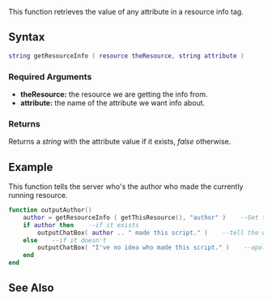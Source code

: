  
{{server function}}
This function retrieves the value of any attribute in a resource info tag.

==Syntax== 
<syntaxhighlight lang="lua">
string getResourceInfo ( resource theResource, string attribute ) 
</syntaxhighlight> 
{{OOP||[[/resource.md|resource]]:getInfo}}
===Required Arguments=== 
*'''theResource:''' the resource we are getting the info from.
*'''attribute:''' the name of the attribute we want info about.

===Returns===
Returns a ''string'' with the attribute value if it exists, ''false'' otherwise.

==Example==
This function tells the server who's the author who made the currently running resource.
<syntaxhighlight lang="lua">
function outputAuthor()
    author = getResourceInfo ( getThisResource(), "author" )    --Get the authors name
    if author then    --if it exists
        outputChatBox( author .. " made this script." )    --tell the world his name
    else    --if it doesn't
        outputChatBox( "I've no idea who made this script." )    --apologize.
    end
end
</syntaxhighlight>

==See Also==
{{Resource_functions}}
